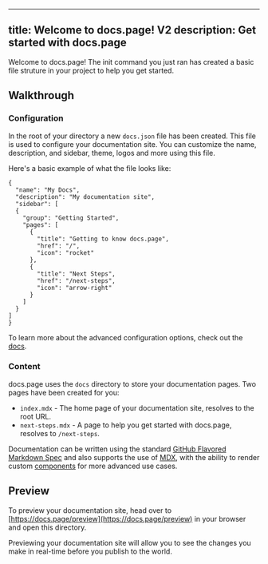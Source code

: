 
---
title: Welcome to docs.page! V2
description: Get started with docs.page
---

Welcome to docs.page! The init command you just ran has created a basic file struture in your project to help you get started.

## Walkthrough

### Configuration

In the root of your directory a new `docs.json` file has been created. This file is used to configure your documentation site. You can customize the name, description, and sidebar, theme, logos and more using this file.

Here's a basic example of what the file looks like:

```
{
  "name": "My Docs",
  "description": "My documentation site",
  "sidebar": [
  {
    "group": "Getting Started",
    "pages": [
      {
        "title": "Getting to know docs.page",
        "href": "/",
        "icon": "rocket"
      },
      {
        "title": "Next Steps",
        "href": "/next-steps",
        "icon": "arrow-right"
      }
    ]
  }
]
}
```

To learn more about the advanced configuration options, check out the [docs](https://use.docs.page/configuration).

### Content

docs.page uses the `docs` directory to store your documentation pages. Two pages have been created for you:

- `index.mdx` - The home page of your documentation site, resolves to the root URL.
- `next-steps.mdx` - A page to help you get started with docs.page, resolves to `/next-steps`.

Documentation can be written using the standard [GitHub Flavored Markdown Spec](https://github.github.com/gfm/) and also supports the use of [MDX](https://mdxjs.com/), 
with the ability to render custom [components](https://use.docs.page/components) for more advanced use cases.

## Preview

To preview your documentation site, head over to [https://docs.page/preview](https://docs.page/preview) in your browser and open this directory.

Previewing your documentation site will allow you to see the changes you make in real-time before you publish to the world.
